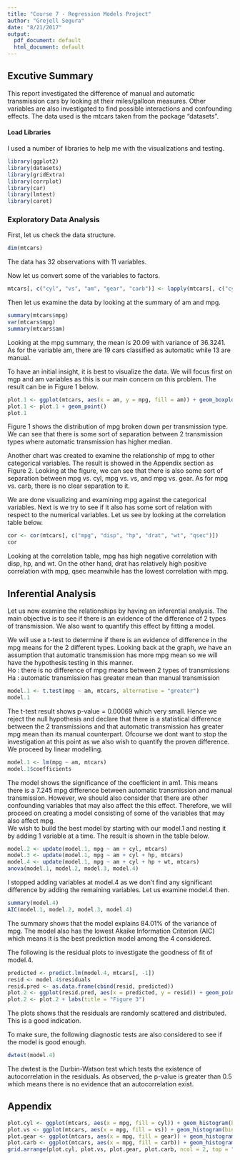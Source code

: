 ```yaml
---
title: "Course 7 - Regression Models Project"
author: "Grejell Segura"
date: "8/21/2017"
output:
  pdf_document: default
  html_document: default
---
```


## Excutive Summary

This report investigated the difference of manual and automatic transmission cars by looking at their miles/galloon measures. Other variables are also investigated to find possible interactions and confounding effects. The data used is the mtcars taken from the package "datasets".

#### Load Libraries

I used a number of libraries to help me with the visualizations and testing.
```r
library(ggplot2)
library(datasets)
library(gridExtra)
library(corrplot)
library(car)
library(lmtest)
library(caret)
```

### Exploratory Data Analysis

First, let us check the data structure.
```r
dim(mtcars)
```

The data has 32 observations with 11 variables.

Now let us convert some of the variables to factors.
```r
mtcars[, c("cyl", "vs", "am", "gear", "carb")] <- lapply(mtcars[, c("cyl", "vs", "am", "gear", "carb")], as.factor)
```

Then let us examine the data by looking at the summary of am and mpg.
```r
summary(mtcars$mpg)
var(mtcars$mpg)
summary(mtcars$am)
```
Looking at the mpg summary, the mean is 20.09 with variance of 36.3241. As for the variable am, there are 19 cars classified as automatic while 13 are manual.

To have an initial insight, it is best to visualize the data. We will focus first on mgp and am variables as this is our main concern on this problem. The result can be in Figure 1 below.
```r
plot.1 <- ggplot(mtcars, aes(x = am, y = mpg, fill = am)) + geom_boxplot() + labs(title = "Figure 1")
plot.1 <- plot.1 + geom_point()
plot.1
```
  
Figure 1 shows the distribution of mpg broken down per transmission type. We can see that there is some sort of separation between 2 transmission types where automatic transmission has higher median. 
  
Another chart was created to examine the relationship of mpg to other categorical variables. The result is showed in the Appendix section as Figure 2. Looking at the figure, we can see that there is also some sort of separation between mpg vs. cyl, mpg vs. vs, and mpg vs. gear. As for mpg vs. carb, there is no clear separation to it.
  
We are done visualizing and examining mpg against the categorical variables. Next is we try to see if it also has some sort of relation with respect to the numerical variables. Let us see by looking at the correlation table below.

```r
cor <- cor(mtcars[, c("mpg", "disp", "hp", "drat", "wt", "qsec")])
cor
```
  
Looking at the correlation table, mpg has high negative correlation with disp, hp, and wt. On the other hand, drat has relatively high positive correlation with mpg, qsec meanwhile has the lowest correlation with mpg.

## Inferential Analysis

Let us now examine the relationships by having an inferential analysis. The main objective is to see if there is an evidence of the difference of 2 types of transmission. We also want to quantify this effect by fitting a model.  
  
We will use a t-test to determine if there is an evidence of difference in the mpg means for the 2 different types. Looking back at the graph, we have an assumption that automatic transmission has more mpg mean so we will have the hypothesis testing in this manner.  
Ho : there is no difference of mpg means between 2 types of transmissions  
Ha : automatic transmission has greater mean than manual transmission  

```r
model.1 <- t.test(mpg ~ am, mtcars, alternative = "greater")
model.1
```

The t-test result shows p-value = 0.00069 which very small. Hence we reject the null hypothesis and declare that there is a statistical difference between the 2 transmissions and that automatic transmission has greater mpg mean than its manual counterpart. Ofcourse we dont want to stop the investigation at this point as we also wish to quantify the proven difference. We proceed by linear modelling.

```r
model.1 <- lm(mpg ~ am, mtcars)
model.1$coefficients
```
  
The model shows the significance of the coefficient in am1. This means there is a 7.245 mpg difference between automatic transmission and manual transmission. However, we should also consider that there are other confounding variables that may also affect the this effect. Therefore, we will proceed on creating a model consisting of some of the variables that may also affect mpg.  
We wish to build the best model by starting with our model.1 and nesting it by adding 1 variable at a time. The result is shown in the table below.
```r
model.2 <- update(model.1, mpg ~ am + cyl, mtcars)
model.3 <- update(model.1, mpg ~ am + cyl + hp, mtcars)
model.4 <- update(model.1, mpg ~ am + cyl + hp + wt, mtcars)
anova(model.1, model.2, model.3, model.4)
```

I stopped adding variables at model.4 as we don't find any significant difference by adding the remaining variables. Let us examine model.4 then.

```r
summary(model.4)
AIC(model.1, model.2, model.3, model.4)
```
  
The summary shows that the model explains 84.01% of the variance of mpg. The model also has the lowest Akaike Information Criterion (AIC) which means it is the best prediction model among the 4 considered.  
  
The following is the residual plots to investigate the goodness of fit of model.4.
```r
predicted <- predict.lm(model.4, mtcars[, -1])
resid <- model.4$residuals
resid.pred <- as.data.frame(cbind(resid, predicted))
plot.2 <- ggplot(resid.pred, aes(x = predicted, y = resid)) + geom_point() + geom_hline(yintercept = 0)
plot.2 <- plot.2 + labs(title = "Figure 3")
```
  
The plots shows that the residuals are randomly scattered and distributed. This is a good indication.
  
To make sure, the following diagnostic tests are also considered to see if the model is good enough.
```r
dwtest(model.4)
```
  
The dwtest is the Durbin-Watson test which tests the existence of autocorrelation in the residuals. As observed, the p-value is greater than 0.5 which means there is no evidence that an autocorrelation exist.  
  

## Appendix

```r
plot.cyl <- ggplot(mtcars, aes(x = mpg, fill = cyl)) + geom_histogram(bins = 32)
plot.vs <- ggplot(mtcars, aes(x = mpg, fill = vs)) + geom_histogram(bins = 32)
plot.gear <- ggplot(mtcars, aes(x = mpg, fill = gear)) + geom_histogram(bins = 32)
plot.carb <- ggplot(mtcars, aes(x = mpg, fill = carb)) + geom_histogram(bins = 32)
grid.arrange(plot.cyl, plot.vs, plot.gear, plot.carb, ncol = 2, top = "Figure 2")
```
